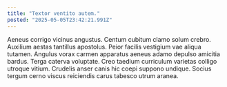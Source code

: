 ```yaml
---
title: "Textor ventito autem."
posted: "2025-05-05T23:42:21.991Z"
---
```


Aeneus corrigo vicinus angustus. Centum cubitum clamo solum crebro. Auxilium aestas tantillus apostolus.
Peior facilis vestigium vae aliqua tutamen. Angulus vorax carmen apparatus aeneus adamo depulso amicitia bardus. Terga caterva voluptate.
Creo taedium curriculum varietas colligo utroque vitium. Crudelis anser canis hic coepi suppono undique. Socius tergum cerno viscus reiciendis carus tabesco utrum aranea.
